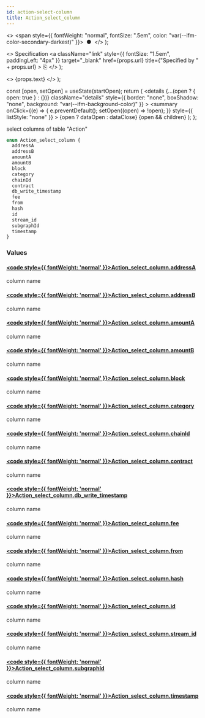 ```yaml
---
id: action-select-column
title: Action_select_column
---
```


<head>
  <meta content="noindex" name="robots" />
  <meta charset="utf-8" />
</head>

  <>
    <span style={{ fontWeight: "normal", fontSize: ".5em", color: "var(--ifm-color-secondary-darkest)" }}>
      &nbsp;●&nbsp;
    </span>
  </>
);

  <>
    Specification
    <a
      className="link"
      style={{ fontSize: "1.5em", paddingLeft: "4px" }}
      target="_blank"
      href={props.url}
      title={"Specified by " + props.url}
    >
      ⎘
    </a>
  </>
);

  <>
    <span className={props.class}>{props.text}</span>
  </>
);


  const [open, setOpen] = useState(startOpen);
  return (
    <details
      {...(open ? { open: true } : {})}
      className="details"
      style={{ border: "none", boxShadow: "none", background: "var(--ifm-background-color)" }}
    >
      <summary
        onClick={(e) => {
          e.preventDefault();
          setOpen((open) => !open);
        }}
        style={{ listStyle: "none" }}
      >
        {open ? dataOpen : dataClose}
      </summary>
      {open && children}
    </details>
  );
};

select columns of table "Action"

```graphql
enum Action_select_column {
  addressA
  addressB
  amountA
  amountB
  block
  category
  chainId
  contract
  db_write_timestamp
  fee
  from
  hash
  id
  stream_id
  subgraphId
  timestamp
}
```

### Values

#### [<code style={{ fontWeight: 'normal' }}>Action_select_column.<b>addressA</b></code>](#)

column name

#### [<code style={{ fontWeight: 'normal' }}>Action_select_column.<b>addressB</b></code>](#)

column name

#### [<code style={{ fontWeight: 'normal' }}>Action_select_column.<b>amountA</b></code>](#)

column name

#### [<code style={{ fontWeight: 'normal' }}>Action_select_column.<b>amountB</b></code>](#)

column name

#### [<code style={{ fontWeight: 'normal' }}>Action_select_column.<b>block</b></code>](#)

column name

#### [<code style={{ fontWeight: 'normal' }}>Action_select_column.<b>category</b></code>](#)

column name

#### [<code style={{ fontWeight: 'normal' }}>Action_select_column.<b>chainId</b></code>](#)

column name

#### [<code style={{ fontWeight: 'normal' }}>Action_select_column.<b>contract</b></code>](#)

column name

#### [<code style={{ fontWeight: 'normal' }}>Action_select_column.<b>db_write_timestamp</b></code>](#)

column name

#### [<code style={{ fontWeight: 'normal' }}>Action_select_column.<b>fee</b></code>](#)

column name

#### [<code style={{ fontWeight: 'normal' }}>Action_select_column.<b>from</b></code>](#)

column name

#### [<code style={{ fontWeight: 'normal' }}>Action_select_column.<b>hash</b></code>](#)

column name

#### [<code style={{ fontWeight: 'normal' }}>Action_select_column.<b>id</b></code>](#)

column name

#### [<code style={{ fontWeight: 'normal' }}>Action_select_column.<b>stream_id</b></code>](#)

column name

#### [<code style={{ fontWeight: 'normal' }}>Action_select_column.<b>subgraphId</b></code>](#)

column name

#### [<code style={{ fontWeight: 'normal' }}>Action_select_column.<b>timestamp</b></code>](#)

column name
